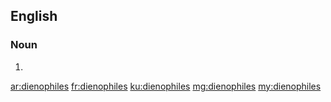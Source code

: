 ==English==

===Noun===
{{head|en}}

# {{plural of|dienophile}}

[[ar:dienophiles]]
[[fr:dienophiles]]
[[ku:dienophiles]]
[[mg:dienophiles]]
[[my:dienophiles]]